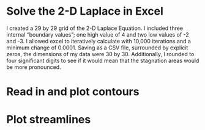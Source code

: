 # Solve the 2-D Laplace in Excel
I created a 29 by 29 grid of the 2-D Laplace Equation. I included three internal "boundary values"; one high value of 4 and two low values of -2 and -3.  I allowed excel to iteratively calculate with 10,000 iterations and a minimum change of 0.0001. Saving as a CSV file, surrounded by explicit zeros, the dimensions of my data were 30 by 30. Additionally, I rounded to four significant digits to see if it would mean that the stagnation areas would be more pronounced.

# Read in and plot contours

# Plot streamlines
